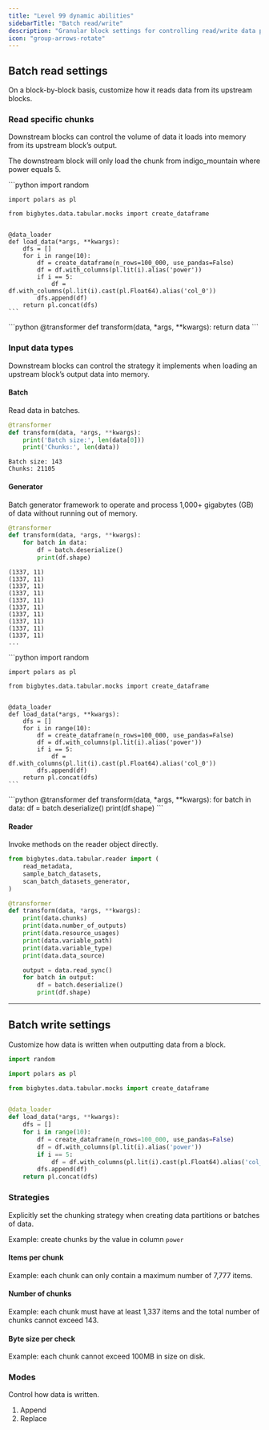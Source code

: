 ```yaml
---
title: "Level 99 dynamic abilities"
sidebarTitle: "Batch read/write"
description: "Granular block settings for controlling read/write data partitions using output size, number of chunks, and item count."
icon: "group-arrows-rotate"
---
```



## Batch read settings

On a block-by-block basis, customize how it reads data from its upstream blocks.

<ProOnly source="batch-read-write__read" />

### Read specific chunks

Downstream blocks can control the volume of data it loads into memory from its upstream block’s output.

The downstream block will only load the chunk from indigo_mountain where power equals 5.

<Steps>
  <Step title="Load data">
    ```python
    import random

    import polars as pl

    from bigbytes.data.tabular.mocks import create_dataframe


    @data_loader
    def load_data(*args, **kwargs):
        dfs = []
        for i in range(10):
            df = create_dataframe(n_rows=100_000, use_pandas=False)
            df = df.with_columns(pl.lit(i).alias('power'))
            if i == 5:
                df = df.with_columns(pl.lit(i).cast(pl.Float64).alias('col_0'))
            dfs.append(df)
        return pl.concat(dfs)
    ```
  </Step>

  <Step title="Transform data">
    ```python
    @transformer
    def transform(data, *args, **kwargs):
        return data
    ```
  </Step>
</Steps>

### Input data types

Downstream blocks can control the strategy it implements when loading an upstream block’s
output data into memory.

#### Batch

Read data in batches.

```python
@transformer
def transform(data, *args, **kwargs):
    print('Batch size:', len(data[0]))
    print('Chunks:', len(data))
```

```
Batch size: 143
Chunks: 21105
```

#### Generator

Batch generator framework to operate and process 1,000+ gigabytes (GB) of data without running out of memory.

```python
@transformer
def transform(data, *args, **kwargs):
    for batch in data:
        df = batch.deserialize()
        print(df.shape)
```

```
(1337, 11)
(1337, 11)
(1337, 11)
(1337, 11)
(1337, 11)
(1337, 11)
(1337, 11)
(1337, 11)
(1337, 11)
(1337, 11)
...
```

<Steps>
  <Step title="Load data">
    ```python
    import random

    import polars as pl

    from bigbytes.data.tabular.mocks import create_dataframe


    @data_loader
    def load_data(*args, **kwargs):
        dfs = []
        for i in range(10):
            df = create_dataframe(n_rows=100_000, use_pandas=False)
            df = df.with_columns(pl.lit(i).alias('power'))
            if i == 5:
                df = df.with_columns(pl.lit(i).cast(pl.Float64).alias('col_0'))
            dfs.append(df)
        return pl.concat(dfs)
    ```
  </Step>

  <Step title="Transform data">
    ```python
    @transformer
    def transform(data, *args, **kwargs):
        for batch in data:
            df = batch.deserialize()
            print(df.shape)
    ```
  </Step>
</Steps>

#### Reader

Invoke methods on the reader object directly.

```python
from bigbytes.data.tabular.reader import (
    read_metadata,
    sample_batch_datasets,
    scan_batch_datasets_generator,
)

@transformer
def transform(data, *args, **kwargs):
    print(data.chunks)
    print(data.number_of_outputs)
    print(data.resource_usages)
    print(data.variable_path)
    print(data.variable_type)
    print(data.data_source)

    output = data.read_sync()
    for batch in output:
        df = batch.deserialize()
        print(df.shape)
```

---

## Batch write settings

Customize how data is written when outputting data from a block.

<ProOnly source="batch-read-write__write" />

```python
import random

import polars as pl

from bigbytes.data.tabular.mocks import create_dataframe


@data_loader
def load_data(*args, **kwargs):
    dfs = []
    for i in range(10):
        df = create_dataframe(n_rows=100_000, use_pandas=False)
        df = df.with_columns(pl.lit(i).alias('power'))
        if i == 5:
            df = df.with_columns(pl.lit(i).cast(pl.Float64).alias('col_0'))
        dfs.append(df)
    return pl.concat(dfs)
```

### Strategies

Explicitly set the chunking strategy when creating data partitions or batches of data.

Example: create chunks by the value in column `power`

#### Items per chunk

Example: each chunk can only contain a maximum number of 7,777 items.

#### Number of chunks

Example: each chunk must have at least 1,337 items and the total number of chunks cannot exceed 143.

#### Byte size per check

Example: each chunk cannot exceed 100MB in size on disk.

### Modes

Control how data is written.

1. Append
1. Replace
